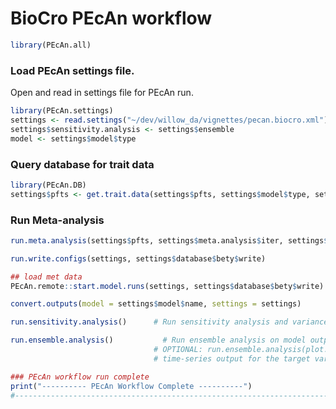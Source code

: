 BioCro PEcAn workflow
======================

```r
library(PEcAn.all)
```
### Load PEcAn settings file.

Open and read in settings file for PEcAn run.


```r
library(PEcAn.settings)
settings <- read.settings("~/dev/willow_da/vignettes/pecan.biocro.xml")
settings$sensitivity.analysis <- settings$ensemble
model <- settings$model$type

```
### Query database for trait data

```r
library(PEcAn.DB)
settings$pfts <- get.trait.data(settings$pfts, settings$model$type, settings$run$dbfiles, settings$database$bety, settings$meta.analysis$update)# Query the trait database for data and priors
```

### Run Meta-analysis
```r
run.meta.analysis(settings$pfts, settings$meta.analysis$iter, settings$meta.analysis$random.effects, settings$meta.analysis$threshold, settings$run$dbfiles, settings$database$bety)
```



```r
run.write.configs(settings, settings$database$bety$write)
```

```r
## load met data
PEcAn.remote::start.model.runs(settings, settings$database$bety$write)         # Start ecosystem model runs
```

```r
convert.outputs(model = settings$model$name, settings = settings)

run.sensitivity.analysis()      # Run sensitivity analysis and variance decomposition on model output

run.ensemble.analysis()		      # Run ensemble analysis on model output. 
                                # OPTIONAL: run.ensemble.analysis(plot.timeseries=TRUE) to get an esemble 
                                # time-series output for the target variables set in the PEcAn.xml file

### PEcAn workflow run complete
print("---------- PEcAn Workflow Complete ----------")
#--------------------------------------------------------------------------------------------------#
```
